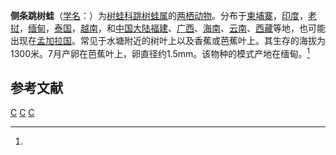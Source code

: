 {{Speciesbox
| taxon = Chirixalus vittatus
| status = LC | status_system = IUCN3.1
| status_ref = <ref name=iucn>{{IUCN2006|assessors=Lau, M.W.N., Wenhao, C., Baorong, G., Datong, Y., van Dijk, P.P., Truong, N.Q., Dutta, S., Bordoloi, S. & Sengupta, S. |year=2004 | id=58797 | title= Chirixalus vittatus | downloaded=2009-6-3}}</ref>
| image = Feihyla vittatus.jpeg
| binomial_authority = (Boulenger, 1887)<ref name='id5017'>{{cite web| url =http://www.bioinfo.cn/db05/BjdwSpecies.php?action=view&id=5017| title =侧条跳树蛙| work =《中国动物物种编目数据库》| publisher =中国科学院微生物研究所| author =中国科学院动物研究所| accessdate =2009-04-11| deadurl =yes| archiveurl =https://web.archive.org/web/20160305104659/http://www.bioinfo.cn/db05/BjdwSpecies.php?action=view&id=5017| archivedate =2016-03-05}}</ref>
}}

'''侧条跳树蛙'''（[[学名|学名]]：{{lang|la|''Chirixalus vittatus''}}）为[[树蛙科|树蛙科]][[跳树蛙属|跳树蛙属]]的[[两栖动物|两栖动物]]。分布于[[柬埔寨|柬埔寨]]，[[印度|印度]]，[[老挝|老挝]]，[[缅甸|缅甸]]，[[泰国|泰国]]，[[越南|越南]]，和[[中国大陆|中国大陆]][[福建|福建]]、[[广西|广西]]、[[海南|海南]]、[[云南|云南]]、[[西藏|西藏]]等地，也可能出现在[[孟加拉国|孟加拉国]]。常见于水塘附近的树叶上以及香蕉或芭蕉叶上。其生存的海拔为1300米。7月产卵在芭蕉叶上，卵直径约1.5mm。该物种的模式产地在缅甸。<ref name='id5017'/>

== 参考文献 ==
{{reflist}}

{{Taxonbar|from=Q27916739}}

[[Category:IUCN红色名录无危物种|C]]
[[Category:跳树蛙属|C]]
[[Category:_1887年描述的动物|C]]



{{amphibian-stub}}